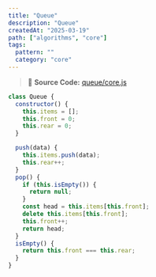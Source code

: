 ```yaml
---
title: "Queue"
description: "Queue"
createdAt: "2025-03-19"
path: ["algorithms", "core"]
tags:
  pattern: ""
  category: "core"
---
```


> 📌 **Source Code:** [queue/core.js](https://github.com/0teklee/pattern-recognition/tree/main/site/content/queue/core.js)

```js
class Queue {
  constructor() {
    this.items = [];
    this.front = 0;
    this.rear = 0;
  }

  push(data) {
    this.items.push(data);
    this.rear++;
  }
  pop() {
    if (this.isEmpty()) {
      return null;
    }
    const head = this.items[this.front];
    delete this.items[this.front];
    this.front++;
    return head;
  }
  isEmpty() {
    return this.front === this.rear;
  }
}
```
